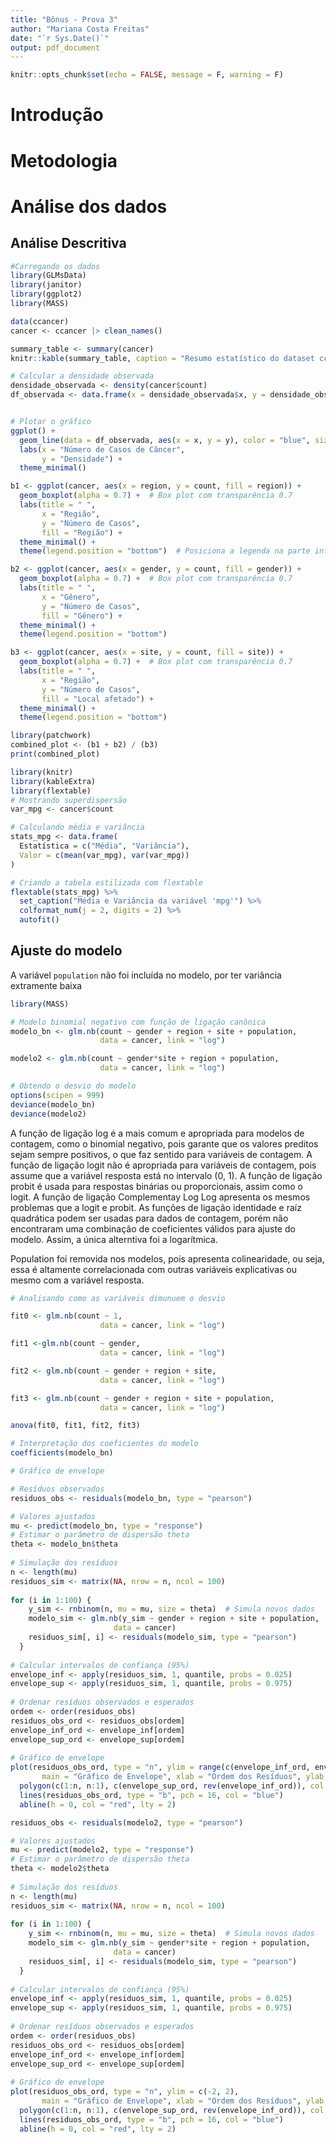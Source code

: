 ```yaml
---
title: "Bônus - Prova 3"
author: "Mariana Costa Freitas"
date: "`r Sys.Date()`"
output: pdf_document
---
```


```r
knitr::opts_chunk$set(echo = FALSE, message = F, warning = F)
```

# Introdução

# Metodologia

# Análise dos dados

## Análise Descritiva

```r
#Carregando os dados
library(GLMsData)
library(janitor)
library(ggplot2)
library(MASS)

data(ccancer)
cancer <- ccancer |> clean_names()

summary_table <- summary(cancer)
knitr::kable(summary_table, caption = "Resumo estatístico do dataset ccancer")

```

```r
# Calcular a densidade observada
densidade_observada <- density(cancer$count)
df_observada <- data.frame(x = densidade_observada$x, y = densidade_observada$y)


# Plotar o gráfico
ggplot() +
  geom_line(data = df_observada, aes(x = x, y = y), color = "blue", size = 0.5) +
  labs(x = "Número de Casos de Câncer",
       y = "Densidade") +
  theme_minimal()
```

```r
b1 <- ggplot(cancer, aes(x = region, y = count, fill = region)) +
  geom_boxplot(alpha = 0.7) +  # Box plot com transparência 0.7
  labs(title = " ",
       x = "Região",
       y = "Número de Casos",
       fill = "Região") +
  theme_minimal() +
  theme(legend.position = "bottom")  # Posiciona a legenda na parte inferior

b2 <- ggplot(cancer, aes(x = gender, y = count, fill = gender)) +
  geom_boxplot(alpha = 0.7) +  # Box plot com transparência 0.7
  labs(title = " ",
       x = "Gênero",
       y = "Número de Casos",
       fill = "Gênero") +
  theme_minimal() +
  theme(legend.position = "bottom")

b3 <- ggplot(cancer, aes(x = site, y = count, fill = site)) +
  geom_boxplot(alpha = 0.7) +  # Box plot com transparência 0.7
  labs(title = " ",
       x = "Região",
       y = "Número de Casos",
       fill = "Local afetado") +
  theme_minimal() +
  theme(legend.position = "bottom")

library(patchwork)
combined_plot <- (b1 + b2) / (b3)
print(combined_plot)
```

```r
library(knitr)
library(kableExtra)
library(flextable)
# Mostrando superdispersão
var_mpg <- cancer$count

# Calculando média e variância
stats_mpg <- data.frame(
  Estatística = c("Média", "Variância"),
  Valor = c(mean(var_mpg), var(var_mpg))
)

# Criando a tabela estilizada com flextable
flextable(stats_mpg) %>%
  set_caption("Média e Variância da variável 'mpg'") %>%
  colformat_num(j = 2, digits = 2) %>%
  autofit()
```


## Ajuste do modelo

A variável `population` não foi incluída no modelo, por ter variãncia extramente baixa

```r

library(MASS)

# Modelo binomial negativo com função de ligação canônica
modelo_bn <- glm.nb(count ~ gender + region + site + population, 
                    data = cancer, link = "log")

modelo2 <- glm.nb(count ~ gender*site + region + population, 
                    data = cancer, link = "log")

# Obtendo o desvio do modelo
options(scipen = 999)
deviance(modelo_bn)
deviance(modelo2)

```
A função de ligação log é a mais comum e apropriada para modelos de contagem, como o binomial negativo, pois garante que os valores preditos sejam sempre positivos, o que faz sentido para variáveis de contagem. A função de ligação logit não é apropriada para variáveis de contagem, pois assume que a variável resposta está no intervalo (0, 1). A função de ligação probit é usada para respostas binárias ou proporcionais, assim como o logit. A função de ligação Complementay Log Log apresenta os mesmos problemas que a logit e probit. As funções de ligação identidade e raíz quadrática podem ser usadas para dados de contagem, porém não encontraram uma combinação de coeficientes válidos para ajuste do modelo. Assim, a única alterntiva foi a logarítmica.

Population foi removida nos modelos, pois apresenta colinearidade, ou seja, essa é altamente correlacionada com outras variáveis explicativas ou mesmo com a variável resposta.


```r
# Analisando como as variáveis dimunuem o desvio

fit0 <- glm.nb(count ~ 1, 
                    data = cancer, link = "log")

fit1 <-glm.nb(count ~ gender, 
                    data = cancer, link = "log")

fit2 <- glm.nb(count ~ gender + region + site, 
                    data = cancer, link = "log")

fit3 <- glm.nb(count ~ gender + region + site + population, 
                    data = cancer, link = "log")

anova(fit0, fit1, fit2, fit3)
```

```r
# Interpretação dos coeficientes do modelo
coefficients(modelo_bn)
```

```r
# Gráfico de envelope

# Resíduos observados
residuos_obs <- residuals(modelo_bn, type = "pearson")

# Valores ajustados
mu <- predict(modelo_bn, type = "response")
# Estimar o parâmetro de dispersão theta
theta <- modelo_bn$theta  
  
# Simulação dos resíduos
n <- length(mu)
residuos_sim <- matrix(NA, nrow = n, ncol = 100)
  
for (i in 1:100) {
    y_sim <- rnbinom(n, mu = mu, size = theta)  # Simula novos dados
    modelo_sim <- glm.nb(y_sim ~ gender + region + site + population, 
                       data = cancer)
    residuos_sim[, i] <- residuals(modelo_sim, type = "pearson")
  }
  
# Calcular intervalos de confiança (95%)
envelope_inf <- apply(residuos_sim, 1, quantile, probs = 0.025)
envelope_sup <- apply(residuos_sim, 1, quantile, probs = 0.975)
  
# Ordenar resíduos observados e esperados
ordem <- order(residuos_obs)
residuos_obs_ord <- residuos_obs[ordem]
envelope_inf_ord <- envelope_inf[ordem]
envelope_sup_ord <- envelope_sup[ordem]
  
# Gráfico de envelope
plot(residuos_obs_ord, type = "n", ylim = range(c(envelope_inf_ord, envelope_sup_ord)), 
       main = "Gráfico de Envelope", xlab = "Ordem dos Resíduos", ylab = "Resíduos de Pearson")
  polygon(c(1:n, n:1), c(envelope_sup_ord, rev(envelope_inf_ord)), col = "lightgray", border = NA)
  lines(residuos_obs_ord, type = "b", pch = 16, col = "blue")
  abline(h = 0, col = "red", lty = 2)

```

```r
residuos_obs <- residuals(modelo2, type = "pearson")

# Valores ajustados
mu <- predict(modelo2, type = "response")
# Estimar o parâmetro de dispersão theta
theta <- modelo2$theta  
  
# Simulação dos resíduos
n <- length(mu)
residuos_sim <- matrix(NA, nrow = n, ncol = 100)
  
for (i in 1:100) {
    y_sim <- rnbinom(n, mu = mu, size = theta)  # Simula novos dados
    modelo_sim <- glm.nb(y_sim ~ gender*site + region + population, 
                       data = cancer)
    residuos_sim[, i] <- residuals(modelo_sim, type = "pearson")
  }
  
# Calcular intervalos de confiança (95%)
envelope_inf <- apply(residuos_sim, 1, quantile, probs = 0.025)
envelope_sup <- apply(residuos_sim, 1, quantile, probs = 0.975)
  
# Ordenar resíduos observados e esperados
ordem <- order(residuos_obs)
residuos_obs_ord <- residuos_obs[ordem]
envelope_inf_ord <- envelope_inf[ordem]
envelope_sup_ord <- envelope_sup[ordem]
  
# Gráfico de envelope
plot(residuos_obs_ord, type = "n", ylim = c(-2, 2),
       main = "Gráfico de Envelope", xlab = "Ordem dos Resíduos", ylab = "Resíduos de Pearson")
  polygon(c(1:n, n:1), c(envelope_sup_ord, rev(envelope_inf_ord)), col = "lightgray", border = NA)
  lines(residuos_obs_ord, type = "b", pch = 16, col = "blue")
  abline(h = 0, col = "red", lty = 2)
```



